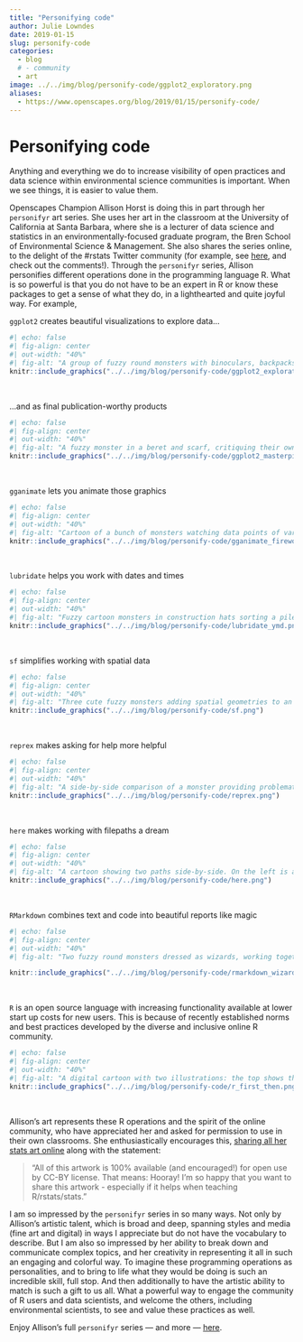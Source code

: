 ```yaml
---
title: "Personifying code"
author: Julie Lowndes
date: 2019-01-15
slug: personify-code
categories:
  - blog 
  # - community
  - art
image: ../../img/blog/personify-code/ggplot2_exploratory.png
aliases: 
  - https://www.openscapes.org/blog/2019/01/15/personify-code/
---
```


# Personifying code

Anything and everything we do to increase visibility of open practices and data science within environmental science communities is important. When we see things, it is easier to value them. 

Openscapes Champion Allison Horst is doing this in part through her `personifyr` art series. She uses her art in the classroom at the University of California at Santa Barbara, where she is a lecturer of data science and statistics in an environmentally-focused graduate program, the Bren School of Environmental Science & Management. She also shares the series online, to the delight of the #rstats Twitter community (for example, see [here](https://twitter.com/JennyBryan/status/1068755043061571585), and check out the comments!). Through the `personifyr` series, Allison personifies different operations done in the programming language R. What is so powerful is that you do not have to be an expert in R or know these packages to get a sense of what they do, in a lighthearted and quite joyful way. For example, 

`ggplot2` creates beautiful visualizations to explore data...

```r
#| echo: false
#| fig-align: center
#| out-width: "40%"
#| fig-alt: "A group of fuzzy round monsters with binoculars, backpacks and guide books looking up a graphs flying around with wings (like birders, but with exploratory data visualizations). Stylized text reads 'ggplot2: visual data exploration.'"
knitr::include_graphics("../../img/blog/personify-code/ggplot2_exploratory.png")
```

<br>

...and as final publication-worthy products

```r
#| echo: false
#| fig-align: center
#| out-width: "40%"
#| fig-alt: "A fuzzy monster in a beret and scarf, critiquing their own column graph on a canvas in front of them while other assistant monsters (also in berets) carry over boxes full of elements that can be used to customize a graph (like themes and geometric shapes). In the background is a wall with framed data visualizations. Stylized text reads 'ggplot2: build a data masterpiece.'"
knitr::include_graphics("../../img/blog/personify-code/ggplot2_masterpiece.png")
```

<br>

`gganimate` lets you animate those graphics

```r
#| echo: false
#| fig-align: center
#| out-width: "40%"
#| fig-alt: "Cartoon of a bunch of monsters watching data points of varing color and shape fly across a screen like fireworks. Several monsters are lighting the data off like fireworks. Stylized text reads 'gganimate: action figures!'"
knitr::include_graphics("../../img/blog/personify-code/gganimate_fireworks.png")
```

<br>

`lubridate` helps you work with dates and times

```r
#| echo: false
#| fig-align: center
#| out-width: "40%"
#| fig-alt: "Fuzzy cartoon monsters in construction hats sorting a pile of 'Y' 'M' and 'D's into separate piles labeled 'Years', 'Months' and 'Days'. Title text reads 'Lubridate: wrangle times and dates!'"
knitr::include_graphics("../../img/blog/personify-code/lubridate_ymd.png")
```

<br>

`sf` simplifies working with spatial data 

```r
#| echo: false
#| fig-align: center
#| out-width: "40%"
#| fig-alt: "Three cute fuzzy monsters adding spatial geometries to an existing table of attributes using glue and tape, while one cuts out the spatial polygons. Title text reads 'sf: spatial data...simplified.' and a caption at the bottom reads 'sticky geometries: for people who love their maps and sanity.'"
knitr::include_graphics("../../img/blog/personify-code/sf.png")
```

<br> 

`reprex` makes asking for help more helpful

```r
#| echo: false
#| fig-align: center
#| out-width: "40%"
#| fig-alt: "A side-by-side comparison of a monster providing problematic code to tech support when it is on a bunch of crumpled, disorganized papers, with both monsters looking sad and very stressed (left), compared to victorious looking monsters celebrating when code is provided in a nice box with a bow labeled 'reprex'. Title text reads 'reprex: make reproducible examples. Help them help everyone!'"
knitr::include_graphics("../../img/blog/personify-code/reprex.png")
```

<br>

`here` makes working with filepaths a dream

```r
#| echo: false
#| fig-align: center
#| out-width: "40%"
#| fig-alt: "A cartoon showing two paths side-by-side. On the left is a scary spooky forest, with spiderwebs and gnarled trees, with file paths written on the branches like '~/mmm/nope.csv' and 'setwd('/haha/good/luck/')', with a scared looking cute fuzzy monster running out of it. On the right is a bright, colorful path with flowers, rainbow and sunshine, with signs saying 'here!' and 'it’s all right here!' A monster facing away from us in a backpack and walking stick is looking toward the right path. Stylized text reads 'here: find your path.'"
knitr::include_graphics("../../img/blog/personify-code/here.png")
```

<br> 

`RMarkdown` combines text and code into beautiful reports like magic 

```r
#| echo: false
#| fig-align: center
#| out-width: "40%"
#| fig-alt: "Two fuzzy round monsters dressed as wizards, working together to brew different things together from a pantry (code, text, figures, etc.) in a cauldron labeled 'R Markdown'. The monster wizard at the cauldron is reading a recipe that includes steps '1. Add text. 2. Add code. 3. Knit. 4. (magic) 5. Celebrate perceived wizardry.' The R Markdown potion then travels through a tube, and is converted to markdown by a monster on a broom with a magic wand, and eventually converted to an output by pandoc. Stylized text (in a font similar to Harry Potter) reads 'R Markdown. Text. Code. Output. Get it together, people.'"

knitr::include_graphics("../../img/blog/personify-code/rmarkdown_wizards.png")
```

<br> 

`R` is an open source language with increasing functionality available at lower start up costs for new users. This is because of recently established norms and best practices developed by the diverse and inclusive online R community. 

```r
#| echo: false
#| fig-align: center
#| out-width: "40%"
#| fig-alt: "A digital cartoon with two illustrations: the top shows the R-logo with a scary face, and a small scared little fuzzy monster holding up a white flag in surrender while under a dark storm cloud. The text above says 'at first I was like…' The lower cartoon is a friendly, smiling R-logo jumping up to give a happy fuzzy monster a high-five under a smiling sun and next to colorful flowers. The text above the bottom illustration reads 'but now it’s like…'"
knitr::include_graphics("../../img/blog/personify-code/r_first_then.png")
```

<br> 

Allison's art represents these R operations and the spirit of the online community, who have appreciated her and asked for permission to use in their own classrooms. She enthusiastically encourages this, [sharing all her stats art online](https://github.com/allisonhorst/stats-illustrations#rstats-twitter-artwork) along with the statement:  
 
>"All of this artwork is 100% available (and encouraged!) for open use by CC-BY license. That means: Hooray! I'm so happy that you want to share this artwork - especially if it helps when teaching R/rstats/stats."

I am so impressed by the `personifyr` series in so many ways. Not only by Allison's artistic talent, which is broad and deep, spanning styles and media (fine art and digital) in ways I appreciate but do not have the vocabulary to describe. But I am also so impressed by her ability to break down and communicate complex topics, and her creativity in representing it all in such an engaging and colorful way. To imagine these programming operations as personalities, and to bring to life what they would be doing is such an incredible skill, full stop. And then additionally to have the artistic ability to match is such a gift to us all. What a powerful way to engage the community of R users and data scientists, and welcome the others, including environmental scientists, to see and value these practices as well. 

Enjoy Allison's full `personifyr` series — and more — [here](https://github.com/allisonhorst/stats-illustrations#rstats-twitter-artwork).

<br>
